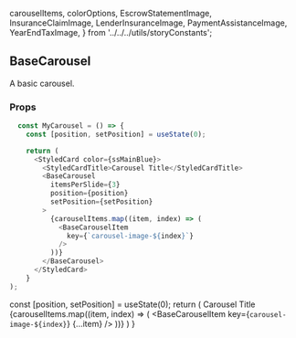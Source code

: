 
  carouselItems,
  colorOptions,
  EscrowStatementImage,
  InsuranceClaimImage,
  LenderInsuranceImage,
  PaymentAssistanceImage,
  YearEndTaxImage,
} from '../../../utils/storyConstants';

<div style={{ position: 'relative', bottom: '20px' }}>

  ## BaseCarousel

  A basic carousel.

  ### Props

  <div style={{ position: 'relative', bottom: '20px' }}>
    <Props of={BaseCarousel} />
  </div>
</div>

```js
  const MyCarousel = () => {
    const [position, setPosition] = useState(0);

    return (
      <StyledCard color={ssMainBlue}>
        <StyledCardTitle>Carousel Title</StyledCardTitle>
        <BaseCarousel
          itemsPerSlide={3}
          position={position}
          setPosition={setPosition}
        >
          {carouselItems.map((item, index) => (
            <BaseCarouselItem
              key={`carousel-image-${index}`}
            />
          ))}
        </BaseCarousel>
      </StyledCard>
    }
);
```

  const [position, setPosition] = useState(0);
  return (
    <StyledCard color={colorOptions.ssMainBlue}>
      <StyledCardTitle>Carousel Title</StyledCardTitle>
      <BaseCarousel
        itemsPerSlide={3}
        position={position}
        setPosition={setPosition}
      >
        {carouselItems.map((item, index) => (
          <BaseCarouselItem
            key={`carousel-image-${index}`}
            {...item}
          />
        ))}
      </BaseCarousel>
    </StyledCard>
  )
}

<MyCarousel />


